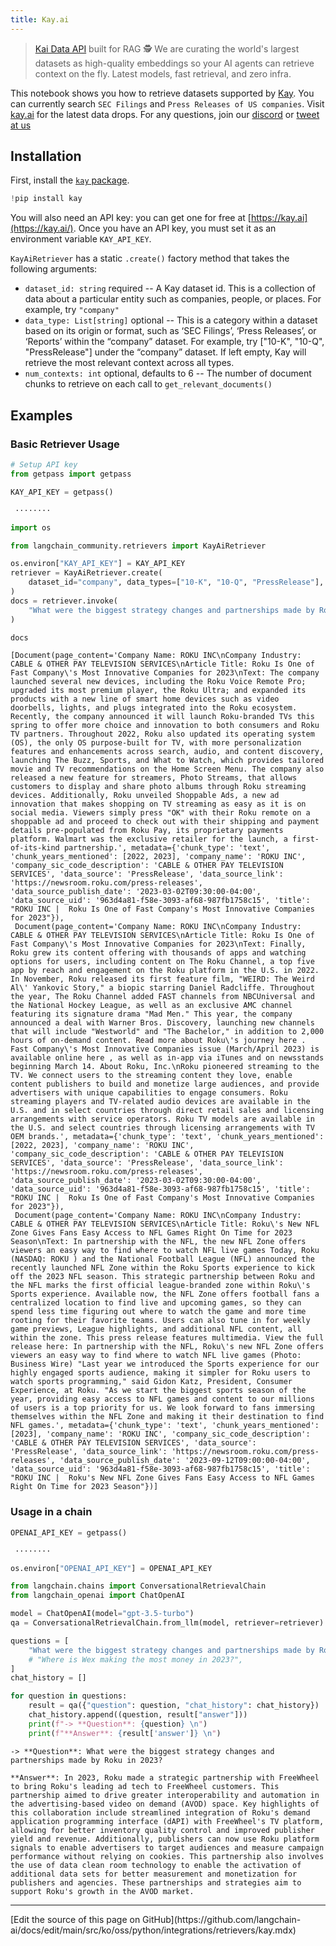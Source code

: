 ```yaml
---
title: Kay.ai
---
```


>[Kai Data API](https://www.kay.ai/) built for RAG 🕵️ We are curating the world's largest datasets as high-quality embeddings so your AI agents can retrieve context on the fly. Latest models, fast retrieval, and zero infra.

This notebook shows you how to retrieve datasets supported by [Kay](https://kay.ai/). You can currently search `SEC Filings` and `Press Releases of US companies`. Visit [kay.ai](https://kay.ai) for the latest data drops. For any questions, join our [discord](https://discord.gg/hAnE4e5T6M) or [tweet at us](https://twitter.com/vishalrohra_)

## Installation

First, install the [`kay` package](https://pypi.org/project/kay/).

```python
!pip install kay
```

You will also need an API key: you can get one for free at [https://kay.ai](https://kay.ai/). Once you have an API key, you must set it as an environment variable `KAY_API_KEY`.

`KayAiRetriever` has a static `.create()` factory method that takes the following arguments:

* `dataset_id: string` required -- A Kay dataset id. This is a collection of data about a particular entity such as companies, people, or places. For example, try `"company"`
* `data_type: List[string]` optional -- This is a category within a  dataset based on its origin or format, such as ‘SEC Filings’, ‘Press Releases’, or ‘Reports’ within the “company” dataset. For example, try ["10-K", "10-Q", "PressRelease"] under the “company” dataset. If left empty, Kay will retrieve the most relevant context across all types.
* `num_contexts: int` optional, defaults to 6 -- The number of document chunks to retrieve on each call to `get_relevant_documents()`

## Examples

### Basic Retriever Usage

```python
# Setup API key
from getpass import getpass

KAY_API_KEY = getpass()
```

```output
 ········
```

```python
import os

from langchain_community.retrievers import KayAiRetriever

os.environ["KAY_API_KEY"] = KAY_API_KEY
retriever = KayAiRetriever.create(
    dataset_id="company", data_types=["10-K", "10-Q", "PressRelease"], num_contexts=3
)
docs = retriever.invoke(
    "What were the biggest strategy changes and partnerships made by Roku in 2023??"
)
```

```python
docs
```

```output
[Document(page_content='Company Name: ROKU INC\nCompany Industry: CABLE & OTHER PAY TELEVISION SERVICES\nArticle Title: Roku Is One of Fast Company\'s Most Innovative Companies for 2023\nText: The company launched several new devices, including the Roku Voice Remote Pro; upgraded its most premium player, the Roku Ultra; and expanded its products with a new line of smart home devices such as video doorbells, lights, and plugs integrated into the Roku ecosystem. Recently, the company announced it will launch Roku-branded TVs this spring to offer more choice and innovation to both consumers and Roku TV partners. Throughout 2022, Roku also updated its operating system (OS), the only OS purpose-built for TV, with more personalization features and enhancements across search, audio, and content discovery, launching The Buzz, Sports, and What to Watch, which provides tailored movie and TV recommendations on the Home Screen Menu. The company also released a new feature for streamers, Photo Streams, that allows customers to display and share photo albums through Roku streaming devices. Additionally, Roku unveiled Shoppable Ads, a new ad innovation that makes shopping on TV streaming as easy as it is on social media. Viewers simply press "OK" with their Roku remote on a shoppable ad and proceed to check out with their shipping and payment details pre-populated from Roku Pay, its proprietary payments platform. Walmart was the exclusive retailer for the launch, a first-of-its-kind partnership.', metadata={'chunk_type': 'text', 'chunk_years_mentioned': [2022, 2023], 'company_name': 'ROKU INC', 'company_sic_code_description': 'CABLE & OTHER PAY TELEVISION SERVICES', 'data_source': 'PressRelease', 'data_source_link': 'https://newsroom.roku.com/press-releases', 'data_source_publish_date': '2023-03-02T09:30:00-04:00', 'data_source_uid': '963d4a81-f58e-3093-af68-987fb1758c15', 'title': "ROKU INC |  Roku Is One of Fast Company's Most Innovative Companies for 2023"}),
 Document(page_content='Company Name: ROKU INC\nCompany Industry: CABLE & OTHER PAY TELEVISION SERVICES\nArticle Title: Roku Is One of Fast Company\'s Most Innovative Companies for 2023\nText: Finally, Roku grew its content offering with thousands of apps and watching options for users, including content on The Roku Channel, a top five app by reach and engagement on the Roku platform in the U.S. in 2022. In November, Roku released its first feature film, "WEIRD: The Weird Al\' Yankovic Story," a biopic starring Daniel Radcliffe. Throughout the year, The Roku Channel added FAST channels from NBCUniversal and the National Hockey League, as well as an exclusive AMC channel featuring its signature drama "Mad Men." This year, the company announced a deal with Warner Bros. Discovery, launching new channels that will include "Westworld" and "The Bachelor," in addition to 2,000 hours of on-demand content. Read more about Roku\'s journey here . Fast Company\'s Most Innovative Companies issue (March/April 2023) is available online here , as well as in-app via iTunes and on newsstands beginning March 14. About Roku, Inc.\nRoku pioneered streaming to the TV. We connect users to the streaming content they love, enable content publishers to build and monetize large audiences, and provide advertisers with unique capabilities to engage consumers. Roku streaming players and TV-related audio devices are available in the U.S. and in select countries through direct retail sales and licensing arrangements with service operators. Roku TV models are available in the U.S. and select countries through licensing arrangements with TV OEM brands.', metadata={'chunk_type': 'text', 'chunk_years_mentioned': [2022, 2023], 'company_name': 'ROKU INC', 'company_sic_code_description': 'CABLE & OTHER PAY TELEVISION SERVICES', 'data_source': 'PressRelease', 'data_source_link': 'https://newsroom.roku.com/press-releases', 'data_source_publish_date': '2023-03-02T09:30:00-04:00', 'data_source_uid': '963d4a81-f58e-3093-af68-987fb1758c15', 'title': "ROKU INC |  Roku Is One of Fast Company's Most Innovative Companies for 2023"}),
 Document(page_content='Company Name: ROKU INC\nCompany Industry: CABLE & OTHER PAY TELEVISION SERVICES\nArticle Title: Roku\'s New NFL Zone Gives Fans Easy Access to NFL Games Right On Time for 2023 Season\nText: In partnership with the NFL, the new NFL Zone offers viewers an easy way to find where to watch NFL live games Today, Roku (NASDAQ: ROKU ) and the National Football League (NFL) announced the recently launched NFL Zone within the Roku Sports experience to kick off the 2023 NFL season. This strategic partnership between Roku and the NFL marks the first official league-branded zone within Roku\'s Sports experience. Available now, the NFL Zone offers football fans a centralized location to find live and upcoming games, so they can spend less time figuring out where to watch the game and more time rooting for their favorite teams. Users can also tune in for weekly game previews, League highlights, and additional NFL content, all within the zone. This press release features multimedia. View the full release here: In partnership with the NFL, Roku\'s new NFL Zone offers viewers an easy way to find where to watch NFL live games (Photo: Business Wire) "Last year we introduced the Sports experience for our highly engaged sports audience, making it simpler for Roku users to watch sports programming," said Gidon Katz, President, Consumer Experience, at Roku. "As we start the biggest sports season of the year, providing easy access to NFL games and content to our millions of users is a top priority for us. We look forward to fans immersing themselves within the NFL Zone and making it their destination to find NFL games.', metadata={'chunk_type': 'text', 'chunk_years_mentioned': [2023], 'company_name': 'ROKU INC', 'company_sic_code_description': 'CABLE & OTHER PAY TELEVISION SERVICES', 'data_source': 'PressRelease', 'data_source_link': 'https://newsroom.roku.com/press-releases', 'data_source_publish_date': '2023-09-12T09:00:00-04:00', 'data_source_uid': '963d4a81-f58e-3093-af68-987fb1758c15', 'title': "ROKU INC |  Roku's New NFL Zone Gives Fans Easy Access to NFL Games Right On Time for 2023 Season"})]
```

### Usage in a chain

```python
OPENAI_API_KEY = getpass()
```

```output
 ········
```

```python
os.environ["OPENAI_API_KEY"] = OPENAI_API_KEY
```

```python
from langchain.chains import ConversationalRetrievalChain
from langchain_openai import ChatOpenAI

model = ChatOpenAI(model="gpt-3.5-turbo")
qa = ConversationalRetrievalChain.from_llm(model, retriever=retriever)
```

```python
questions = [
    "What were the biggest strategy changes and partnerships made by Roku in 2023?"
    # "Where is Wex making the most money in 2023?",
]
chat_history = []

for question in questions:
    result = qa({"question": question, "chat_history": chat_history})
    chat_history.append((question, result["answer"]))
    print(f"-> **Question**: {question} \n")
    print(f"**Answer**: {result['answer']} \n")
```

```output
-> **Question**: What were the biggest strategy changes and partnerships made by Roku in 2023?

**Answer**: In 2023, Roku made a strategic partnership with FreeWheel to bring Roku's leading ad tech to FreeWheel customers. This partnership aimed to drive greater interoperability and automation in the advertising-based video on demand (AVOD) space. Key highlights of this collaboration include streamlined integration of Roku's demand application programming interface (dAPI) with FreeWheel's TV platform, allowing for better inventory quality control and improved publisher yield and revenue. Additionally, publishers can now use Roku platform signals to enable advertisers to target audiences and measure campaign performance without relying on cookies. This partnership also involves the use of data clean room technology to enable the activation of additional data sets for better measurement and monetization for publishers and agencies. These partnerships and strategies aim to support Roku's growth in the AVOD market.
```

---

<Callout icon="pen-to-square" iconType="regular">
  [Edit the source of this page on GitHub](https://github.com/langchain-ai/docs/edit/main/src/ko/oss/python/integrations/retrievers/kay.mdx)
</Callout>
